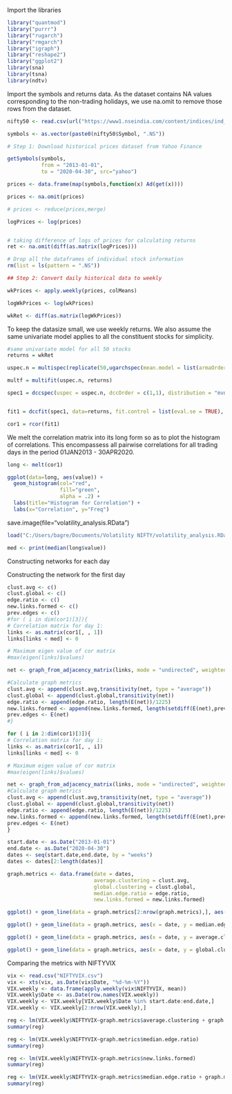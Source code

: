 

Import the libraries

```{r}
library("quantmod")
library("purrr")
library("rugarch")
library("rmgarch")
library("igraph")
library("reshape2")
library("ggplot2")
library(sna)
library(tsna)
library(ndtv)
```




Import the symbols and returns data. As the dataset contains NA values corresponding to the non-trading holidays, we use na.omit to remove those rows from the dataset. 

```{r}
nifty50 <- read.csv(url("https://www1.nseindia.com/content/indices/ind_nifty50list.csv"))

symbols <- as.vector(paste0(nifty50$Symbol, ".NS"))

# Step 1: Download historical prices dataset from Yahoo Finance

getSymbols(symbols,
           from = "2013-01-01",
           to = "2020-04-30", src="yahoo")

prices <- data.frame(map(symbols,function(x) Ad(get(x))))

prices <- na.omit(prices)

# prices <- reduce(prices,merge)

logPrices <- log(prices)


# taking difference of logs of prices for calculating returns
ret <- na.omit(diff(as.matrix(logPrices)))

# Drop all the dataframes of individual stock information
rm(list = ls(pattern = ".NS"))

## Step 2: Convert daily historical data to weekly

wkPrices <- apply.weekly(prices, colMeans)

logWkPrices <- log(wkPrices)

wkRet <- diff(as.matrix(logWkPrices))


```
To keep the datasize small, we use weekly returns. We also assume the same univariate model applies to all the constituent stocks for simplicity.


```{r}
#same univariate model for all 50 stocks
returns = wkRet

uspec.n = multispec(replicate(50,ugarchspec(mean.model = list(armaOrder = c(1,0)))))

multf = multifit(uspec.n, returns)

spec1 = dccspec(uspec = uspec.n, dccOrder = c(1,1), distribution = "mvnorm")


fit1 = dccfit(spec1, data=returns, fit.control = list(eval.se = TRUE), fit=multf)

cor1 = rcor(fit1)
```

We melt the correlation matrix into its long form so as to plot the histogram of correlations. This encompassess all pairwise correlations for all trading days in the period 01JAN2013 - 30APR2020.  

```{r}
long <- melt(cor1)

ggplot(data=long, aes(value)) + 
  geom_histogram(col="red", 
                 fill="green", 
                 alpha = .2) + 
  labs(title="Histogram for Correlation") +
  labs(x="Correlation", y="Freq")
```


save.image(file="volatility_analysis.RData")

```{r}
load("C:/Users/bagre/Documents/Volatility NIFTY/volatility_analysis.RData")
```
```{r}
med <- print(median(long$value))
```

Constructing networks for each day


Constructing the network for the first day
```{r}
clust.avg <- c()
clust.global <- c()
edge.ratio <- c()
new.links.formed <- c()
prev.edges <- c()
#for ( i in dim(cor1)[3]){
# Correlation matrix for day 1:
links <- as.matrix(cor1[, , 1])
links[links < med] <- 0

# Maximum eigen value of cor matrix
#max(eigen(links)$values)

net <- graph_from_adjacency_matrix(links, mode = "undirected", weighted = T, diag = F, add.colnames = T, add.rownames = F)

#Calculate graph metrics
clust.avg <- append(clust.avg,transitivity(net, type = "average"))
clust.global <- append(clust.global,transitivity(net))
edge.ratio <- append(edge.ratio, length(E(net))/1225)
new.links.formed <- append(new.links.formed, length(setdiff(E(net),prev.edges)) + length(setdiff(prev.edges,E(net))))
prev.edges <- E(net)
#}
```


```{r}
for ( i in 2:dim(cor1)[3]){
# Correlation matrix for day i:
links <- as.matrix(cor1[, , i])
links[links < med] <- 0

# Maximum eigen value of cor matrix
#max(eigen(links)$values)

net <- graph_from_adjacency_matrix(links, mode = "undirected", weighted = T, diag = F, add.colnames = T, add.rownames = F)
#Calculate graph metrics
clust.avg <- append(clust.avg,transitivity(net, type = "average"))
clust.global <- append(clust.global,transitivity(net))
edge.ratio <- append(edge.ratio, length(E(net))/1225)
new.links.formed <- append(new.links.formed, length(setdiff(E(net),prev.edges)) + length(setdiff(prev.edges,E(net))))
prev.edges <- E(net)
}
```

```{r}
start.date <- as.Date("2013-01-01")
end.date <- as.Date("2020-04-30")
dates <- seq(start.date,end.date, by = "weeks")
dates <- dates[2:length(dates)]
```

```{r}
graph.metrics <- data.frame(date = dates,
                            average.clustering = clust.avg,
                            global.clustering = clust.global,
                            median.edge.ratio = edge.ratio,
                            new.links.formed = new.links.formed)
```

```{r}
ggplot() + geom_line(data = graph.metrics[2:nrow(graph.metrics),], aes(x = date, y = new.links.formed)) + scale_x_date(date_labels = "%Y-%b", breaks = "year")
```

```{r}
ggplot() + geom_line(data = graph.metrics, aes(x = date, y = median.edge.ratio)) + scale_x_date(date_labels = "%Y-%b", breaks = "year")
```

```{r}
ggplot() + geom_line(data = graph.metrics, aes(x = date, y = average.clustering)) + scale_x_date(date_labels = "%Y-%b", breaks = "year")
```

```{r}
ggplot() + geom_line(data = graph.metrics, aes(x = date, y = global.clustering)) + scale_x_date(date_labels = "%Y-%b", breaks = "year")
```

Comparing the metrics with NIFTYVIX
```{r}
vix <- read.csv("NIFTYVIX.csv")
vix <- xts(vix, as.Date(vix$Date, "%d-%m-%Y"))
VIX.weekly <- data.frame(apply.weekly(vix$NIFTYVIX, mean))
VIX.weekly$Date <- as.Date(row.names(VIX.weekly))
VIX.weekly <- VIX.weekly[VIX.weekly$Date %in% start.date:end.date,]
VIX.weekly <- VIX.weekly[2:nrow(VIX.weekly),]
```

```{r}
reg <- lm(VIX.weekly$NIFTYVIX~graph.metrics$average.clustering + graph.metrics$global.clustering)
summary(reg)
```

```{r}
reg <- lm(VIX.weekly$NIFTYVIX~graph.metrics$median.edge.ratio)
summary(reg)
```

```{r}
reg <- lm(VIX.weekly$NIFTYVIX~graph.metrics$new.links.formed)
summary(reg)
```

```{r}
reg <- lm(VIX.weekly$NIFTYVIX~graph.metrics$median.edge.ratio + graph.metrics$average.clustering)
summary(reg)
```
